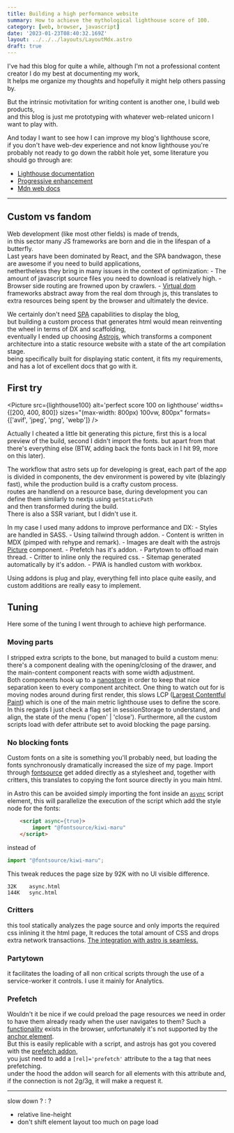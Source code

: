 ```yaml
---
title: Building a high performance website
summary: How to achieve the mythological lighthouse score of 100.
category: [web, browser, javascript]
date: '2023-01-23T08:40:32.169Z'
layout: ../../../layouts/LayoutMdx.astro
draft: true
---
```



I've had this blog for quite a while, although I'm not a professional content creator I do my best at documenting my work,  
It helps me organize my thoughts and hopefully it might help others passing by.

But the intrinsic motivitation for writing content is another one, I build web products,  
and this blog is just me prototyping with whatever web-related unicorn I want to play with.

And today I want to see how I can improve my blog's lighthouse score,  
if you don't have web-dev experience and not know lighthouse you're probably not ready to go down the rabbit hole yet, 
some literature you should go through are:
  - [Lighthouse documentation](https://developer.chrome.com/docs/lighthouse/overview/)
  - [Progressive enhancement](https://developer.mozilla.org/en-US/docs/Glossary/Progressive_Enhancement)
  - [Mdn web docs](https://developer.mozilla.org/en-US/docs/Learn)

---

## Custom vs fandom

Web development (like most other fields) is made of trends,  
in this sector many JS frameworks are born and die in the lifespan of a butterfly.  
Last years have been dominated by React, and the SPA bandwagon, these are awesome if you need to build applications,  
nethertheless they bring in many issues in the context of optimization:
    - The amount of javascript source files you need to download is relatively high.
    - Browser side routing are frowned upon by crawlers.
    - [Virtual dom](https://reactjs.org/docs/faq-internals.html) frameworks  abstract away from the real dom through js, this translates to extra resources being spent by the browser and ultimately the device.

We certainly don't need [SPA](https://en.wikipedia.org/wiki/Single-page_application) capabilities to display the blog,  
but building a custom process that generates html would mean reinventing the wheel in terms of DX and scaffolding,  
eventually I ended up choosing [Astrojs](https://astro.build/),
which transforms a component architecture into a static resource website with a state of the art compilation stage.  
being specifically built for displaying static content, it fits my requirements, and has a lot of excellent docs that go with it.


## First try

<Picture src={lighthouse100} alt='perfect score 100 on lighthouse' widths={[200, 400, 800]} sizes="(max-width: 800px) 100vw, 800px" formats={['avif', 'jpeg', 'png', 'webp']} />

Actually I cheated a little bit generating this picture, first this is a local preview of the build, second I didn't import the fonts. but apart from that there's everything else (BTW, adding back the fonts back in I hit 99, more on this later).  

The workflow that astro sets up for developing is great, each part of the app is divided in components, the dev environment is powered by vite (blazingly fast), while the production build is a crafty custom process.  
routes are handlend on a resource base, during development you can define them similarly to nextjs using `getStaticPath`  
and then transformed during the build.  
There is also a SSR variant, but I didn't use it.

In my case I used many addons to improve performance and DX:
    - Styles are handled in SASS.
    - Using tailwind through addon.
    - Content is written in MDX (pimped with rehype and remark).
    - Images are dealt with the astrojs [Picture](https://docs.astro.build/en/guides/images/#picture--) component.
    - Prefetch has it's addon.
    - Partytown to offload main thread.
    - Critter to inline only the required css.
    - Sitemap generated automatically by it's addon.
    - PWA is handled custom with workbox.

Using addons is plug and play, everything fell into place quite easily, and custom additions are really easy to implement.


## Tuning
Here some of the tuning I went through to achieve high performance.


### Moving parts

I stripped extra scripts to the bone, but managed to build a custom menu:  
there's a component dealing with the opening/closing of the drawer, and the main-content component reacts with some width adjustment.  
Both components hook up to a [nanostore](https://github.com/nanostores/nanostores) in order to keep that nice separation keen to every component architect.
One thing to watch out for is moving nodes around during first render, this slows LCP ([Largest Contentful Paint](https://web.dev/optimize-lcp/#:~:text=Largest%20Contentful%20Paint%20(LCP)%20is,is%20rendered%20within%20the%20viewport))
which is one of the main metric lighthouse uses to define the score.
In this regards I just check a flag set in sessionStorage to understand, and align, the state of the menu ('open' | 'close').
Furthermore, all the custom scripts load with defer attribute set to avoid blocking the page parsing.

### No blocking fonts
Custom fonts on a site is something you'll probably need,
but loading the fonts synchronously dramatically increased the size of my page.
Import through [fontsource](https://fontsource.org) get added directly as a stylesheet and,
together with critters, this translates to copying the font source directly in you main html.

in Astro this can be avoided simply importing the font inside an [`async`](https://developer.mozilla.org/en-US/docs/Web/HTML/Element/script#attr-async) script element,
this will parallelize the execution of the script which add the style node for the fonts:
```html
    <script async={true}>
        import "@fontsource/kiwi-maru"
    </script>
```
instead of 

```js
import "@fontsource/kiwi-maru";
```

This tweak reduces the page size by 92K with no UI visible difference.
```
32K    async.html
144K   sync.html
```
### Critters
this tool statically analyzes the page source and only imports the required css inlining it the html page,
It reduces the total amount of CSS and drops extra network transactions.
[The integration with astro is seamless.](https://github.com/astro-community/astro-critters#readme)

### Partytown
it facilitates the loading of all non critical scripts through the use of a service-worker it controls.
I use it mainly for Analytics.

### Prefetch
Wouldn't it be nice if we could preload the page resources we need in order to have them already ready when the user navigates to them?
Such a [functionality](https://developer.mozilla.org/en-US/docs/Web/HTML/Attributes/rel/preload) exists in the browser, unfortunately it's not supported by the [anchor element](https://developer.mozilla.org/en-US/docs/Web/HTML/Element/a).  
But this is easily replicable with a script, and astrojs has got you covered with the [prefetch addon](https://github.com/withastro/astro/tree/main/packages/integrations/prefetch),  
you just need to add a `[rel]='prefetch'` attribute to the a tag that nees prefetching.  
under the hood the addon will search for all elements with this attribute and, if the connection is not 2g/3g, it will make a request it.  
 




--------


slow down ? :  ?
- relative line-height 
- don't shift element layout too much on page load














